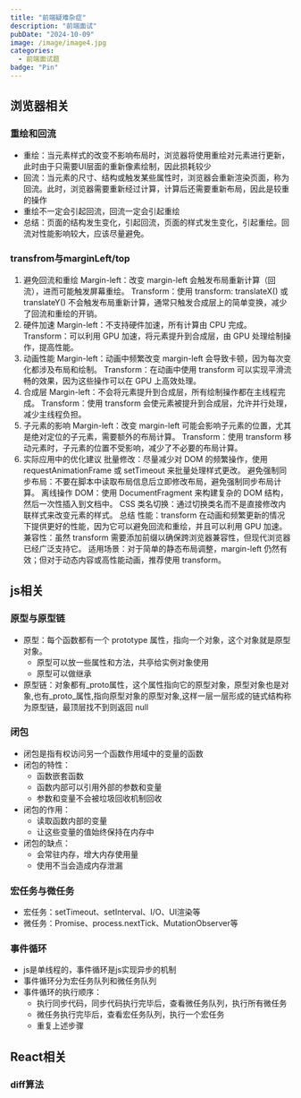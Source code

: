 ```yaml
---
title: "前端疑难杂症"
description: "前端面试"
pubDate: "2024-10-09"
image: /image/image4.jpg
categories:
  - 前端面试题
badge: "Pin"
---
```


## 浏览器相关

### 重绘和回流

- 重绘：当元素样式的改变不影响布局时，浏览器将使用重绘对元素进行更新，此时由于只需要UI层面的重新像素绘制，因此损耗较少
- 回流：当元素的尺寸、结构或触发某些属性时，浏览器会重新渲染页面，称为回流。此时，浏览器需要重新经过计算，计算后还需要重新布局，因此是较重的操作
- 重绘不一定会引起回流，回流一定会引起重绘
- 总结：页面的结构发生变化，引起回流，页面的样式发生变化，引起重绘。回流对性能影响较大，应该尽量避免。

### transfrom与marginLeft/top

1. 避免回流和重绘
   Margin-left：改变 margin-left 会触发布局重新计算（回流），进而可能触发屏幕重绘。
   Transform：使用 transform: translateX() 或 translateY() 不会触发布局重新计算，通常只触发合成层上的简单变换，减少了回流和重绘的开销。
2. 硬件加速
   Margin-left：不支持硬件加速，所有计算由 CPU 完成。
   Transform：可以利用 GPU 加速，将元素提升到合成层，由 GPU 处理绘制操作，提高性能。
3. 动画性能
   Margin-left：动画中频繁改变 margin-left 会导致卡顿，因为每次变化都涉及布局和绘制。
   Transform：在动画中使用 transform 可以实现平滑流畅的效果，因为这些操作可以在 GPU 上高效处理。
4. 合成层
   Margin-left：不会将元素提升到合成层，所有绘制操作都在主线程完成。
   Transform：使用 transform 会使元素被提升到合成层，允许并行处理，减少主线程负担。
5. 子元素的影响
   Margin-left：改变 margin-left 可能会影响子元素的位置，尤其是绝对定位的子元素，需要额外的布局计算。
   Transform：使用 transform 移动元素时，子元素的位置不受影响，减少了不必要的布局计算。
6. 实际应用中的优化建议
   批量修改：尽量减少对 DOM 的频繁操作，使用 requestAnimationFrame 或 setTimeout 来批量处理样式更改。
   避免强制同步布局：不要在脚本中读取布局信息后立即修改布局，避免强制同步布局计算。
   离线操作 DOM：使用 DocumentFragment 来构建复杂的 DOM 结构，然后一次性插入到文档中。
   CSS 类名切换：通过切换类名而不是直接修改内联样式来改变元素的样式。
   总结
   性能：transform 在动画和频繁更新的情况下提供更好的性能，因为它可以避免回流和重绘，并且可以利用 GPU 加速。
   兼容性：虽然 transform 需要添加前缀以确保跨浏览器兼容性，但现代浏览器已经广泛支持它。
   适用场景：对于简单的静态布局调整，margin-left 仍然有效；但对于动态内容或高性能动画，推荐使用 transform。


## js相关
### 原型与原型链
- 原型：每个函数都有一个 prototype 属性，指向一个对象，这个对象就是原型对象。
   - 原型可以放一些属性和方法，共亭给实例对象使用
   - 原型可以做继承
- 原型链：对象都有_proto属性，这个属性指向它的原型对象，原型对象也是对象,也有_proto_属性,指向原型对象的原型对象,这样一层一层形成的链式结构称为原型链，最顶层找不到则返回 null

### 闭包
- 闭包是指有权访问另一个函数作用域中的变量的函数
- 闭包的特性：
   - 函数嵌套函数
   - 函数内部可以引用外部的参数和变量
   - 参数和变量不会被垃圾回收机制回收
- 闭包的作用：
   - 读取函数内部的变量
   - 让这些变量的值始终保持在内存中
- 闭包的缺点：
   - 会常驻内存，增大内存使用量
   - 使用不当会造成内存泄漏
   

### 宏任务与微任务
- 宏任务：setTimeout、setInterval、I/O、UI渲染等
- 微任务：Promise、process.nextTick、MutationObserver等

### 事件循环
- js是单线程的，事件循环是js实现异步的机制
- 事件循环分为宏任务队列和微任务队列
- 事件循环的执行顺序：
   - 执行同步代码，同步代码执行完毕后，查看微任务队列，执行所有微任务
   - 微任务执行完毕后，查看宏任务队列，执行一个宏任务
   - 重复上述步骤
   

## React相关
### diff算法
